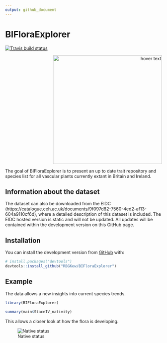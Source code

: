 ```yaml
---
output: github_document
---
```


<!-- README.md is generated from README.Rmd. Please edit that file -->

# BIFloraExplorer

<!-- badges: start -->
[![Travis build status](https://travis-ci.com/mariehenniges/BIFloraExplorer.svg?branch=master)](https://travis-ci.com/mariehenniges/BIFloraExplorer)

<p align="right">
  <img src="images/sticker.png" width="350" title="hover text">
</p>

<!-- badges: end -->

The goal of BIFloraExplorer is to present an up to date trait repository and species list for all vascular plants currently extant in  Britain and Ireland.


## Information about the dataset

The dataset can also be downloaded from the EIDC (https://catalogue.ceh.ac.uk/documents/9f097d82-7560-4ed2-af13-604a9110cf6d), where a detailed description of this dataset is included. 
The EIDC hosted version is static and will not be updated. All updates will be contained within the development version on this GitHub page.


## Installation

You can install the development version from [GitHub](https://github.com/) with:

``` r
# install.packages("devtools")
devtools::install_github("RBGKew/BIFloraExplorer")
```

## Example

The data allows a new insights into current species trends.

```r
library(BIFloraExplorer)

summary(main$StaceIV_nativity)


```

This allows a closer look at how the flora is developing.

![Native status](images/native_status.png)

